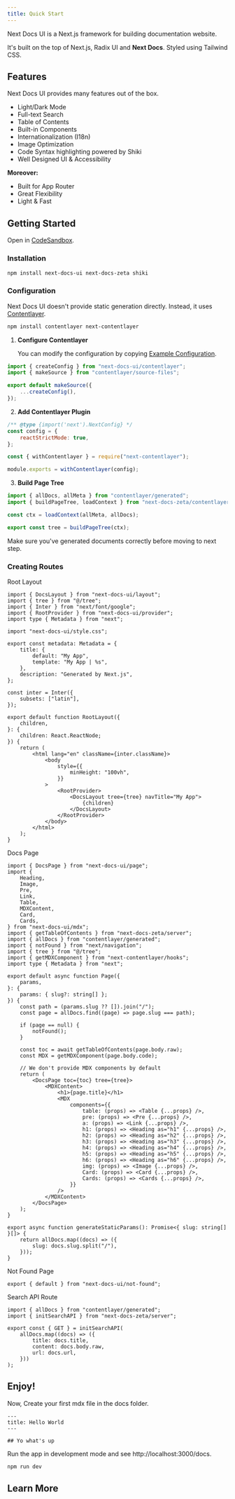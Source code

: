 ```yaml
---
title: Quick Start
---
```


Next Docs UI is a Next.js framework for building documentation website.

It's built on the top of Next.js, Radix UI and **Next Docs**. Styled using Tailwind CSS.

## Features

Next Docs UI provides many features out of the box.

-   Light/Dark Mode
-   Full-text Search
-   Table of Contents
-   Built-in Components
-   Internationalization (I18n)
-   Image Optimization
-   Code Syntax highlighting powered by Shiki
-   Well Designed UI & Accessibility

**Moreover:**

-   Built for App Router
-   Great Flexibility
-   Light & Fast

## Getting Started

Open in [CodeSandbox](https://githubbox.com/SonMooSans/next-docs-ui-template).

### Installation

```bash
npm install next-docs-ui next-docs-zeta shiki
```

### Configuration

Next Docs UI doesn't provide static generation directly. Instead, it uses [Contentlayer](https://www.contentlayer.dev).

```bash
npm install contentlayer next-contentlayer
```

1. **Configure Contentlayer**

    You can modify the configuration by copying [Example Configuration](https://github.com/SonMooSans/next-docs/blob/main/packages/next-docs-ui/src/contentlayer/index.ts).

```ts {4} title="contentlayer.config.ts"
import { createConfig } from "next-docs-ui/contentlayer";
import { makeSource } from "contentlayer/source-files";

export default makeSource({
    ...createConfig(),
});
```

2. **Add Contentlayer Plugin**

```js title="next.config.js"
/** @type {import('next').NextConfig} */
const config = {
    reactStrictMode: true,
};

const { withContentlayer } = require("next-contentlayer");

module.exports = withContentlayer(config);
```

3. **Build Page Tree**

```ts title="tree.ts"
import { allDocs, allMeta } from "contentlayer/generated";
import { buildPageTree, loadContext } from "next-docs-zeta/contentlayer";

const ctx = loadContext(allMeta, allDocs);

export const tree = buildPageTree(ctx);
```

Make sure you've generated documents correctly before moving to next step.

### Creating Routes

<Accordion type="single" collapsible>

<AccordionItem value="root-layout">
<AccordionTrigger>Root Layout</AccordionTrigger>
<AccordionContent>

```tsx title="app/layout.tsx"
import { DocsLayout } from "next-docs-ui/layout";
import { tree } from "@/tree";
import { Inter } from "next/font/google";
import { RootProvider } from "next-docs-ui/provider";
import type { Metadata } from "next";

import "next-docs-ui/style.css";

export const metadata: Metadata = {
    title: {
        default: "My App",
        template: "My App | %s",
    },
    description: "Generated by Next.js",
};

const inter = Inter({
    subsets: ["latin"],
});

export default function RootLayout({
    children,
}: {
    children: React.ReactNode;
}) {
    return (
        <html lang="en" className={inter.className}>
            <body
                style={{
                    minHeight: "100vh",
                }}
            >
                <RootProvider>
                    <DocsLayout tree={tree} navTitle="My App">
                        {children}
                    </DocsLayout>
                </RootProvider>
            </body>
        </html>
    );
}
```

</AccordionContent>
</AccordionItem>

<AccordionItem value="docs-page">
<AccordionTrigger>Docs Page</AccordionTrigger>
<AccordionContent>

```tsx title="app/docs/[[...slug]]/page.tsx"
import { DocsPage } from "next-docs-ui/page";
import {
    Heading,
    Image,
    Pre,
    Link,
    Table,
    MDXContent,
    Card,
    Cards,
} from "next-docs-ui/mdx";
import { getTableOfContents } from "next-docs-zeta/server";
import { allDocs } from "contentlayer/generated";
import { notFound } from "next/navigation";
import { tree } from "@/tree";
import { getMDXComponent } from "next-contentlayer/hooks";
import type { Metadata } from "next";

export default async function Page({
    params,
}: {
    params: { slug?: string[] };
}) {
    const path = (params.slug ?? []).join("/");
    const page = allDocs.find((page) => page.slug === path);

    if (page == null) {
        notFound();
    }

    const toc = await getTableOfContents(page.body.raw);
    const MDX = getMDXComponent(page.body.code);

    // We don't provide MDX components by default
    return (
        <DocsPage toc={toc} tree={tree}>
            <MDXContent>
                <h1>{page.title}</h1>
                <MDX
                    components={{
                        table: (props) => <Table {...props} />,
                        pre: (props) => <Pre {...props} />,
                        a: (props) => <Link {...props} />,
                        h1: (props) => <Heading as="h1" {...props} />,
                        h2: (props) => <Heading as="h2" {...props} />,
                        h3: (props) => <Heading as="h3" {...props} />,
                        h4: (props) => <Heading as="h4" {...props} />,
                        h5: (props) => <Heading as="h5" {...props} />,
                        h6: (props) => <Heading as="h6" {...props} />,
                        img: (props) => <Image {...props} />,
                        Card: (props) => <Card {...props} />,
                        Cards: (props) => <Cards {...props} />,
                    }}
                />
            </MDXContent>
        </DocsPage>
    );
}

export async function generateStaticParams(): Promise<{ slug: string[] }[]> {
    return allDocs.map((docs) => ({
        slug: docs.slug.split("/"),
    }));
}
```

</AccordionContent>
</AccordionItem>

<AccordionItem value="not-found">
<AccordionTrigger>Not Found Page</AccordionTrigger>
<AccordionContent>

```tsx title="app/docs/[[...slug]]/not-found.tsx"
export { default } from "next-docs-ui/not-found";
```

</AccordionContent>
</AccordionItem>

<AccordionItem value="api-route">
<AccordionTrigger>Search API Route</AccordionTrigger>
<AccordionContent>

```tsx title="app/api/search/route.ts"
import { allDocs } from "contentlayer/generated";
import { initSearchAPI } from "next-docs-zeta/server";

export const { GET } = initSearchAPI(
    allDocs.map((docs) => ({
        title: docs.title,
        content: docs.body.raw,
        url: docs.url,
    }))
);
```

</AccordionContent>
</AccordionItem>

</Accordion>

## Enjoy!

Now, Create your first mdx file in the docs folder.

```mdx title="/content/docs/index.mdx"
---
title: Hello World
---

## Yo what's up
```

Run the app in development mode and see http://localhost:3000/docs.

```bash
npm run dev
```

## Learn More

<Cards>
    <Card
        href="/docs/headless/contentlayer#pages-structure"
        title="Page Structure"
        description="Learn how to structure your pages"
    />
    <Card
        href="/docs/ui/internationalization"
        title="Learn I18n"
        description="Learn how to implement I18n"
    />
    <Card
        href="/docs/ui/theme"
        title="Theming"
        description="Add themes to Next Docs UI"
    />
    <Card
        href="/docs/ui/components/codeblock"
        title="Code Block"
        description="Learn how to use code blocks in MDX"
    />
</Cards>
